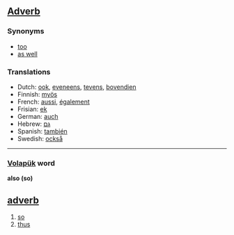==[[Adverb]]==

===Synonyms===
*[[too]]
*[[as well]]

===Translations===

*Dutch: [[ook]], [[eveneens]], [[tevens]], [[bovendien]]
*Finnish: [[myös]]
*French: [[aussi]], [[également]]
*Frisian: [[ek]]
*German: [[auch]]
*Hebrew: [[גם]]
*Spanish: [[también]]
*Swedish: [[också]]

----

=== [[Volapük]] word === 
'''also (so) '''
== [[adverb]] == 
# [[so]]
# [[thus]]